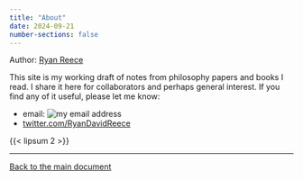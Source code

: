 ```yaml
---
title: "About"
date: 2024-09-21
number-sections: false
---
```


Author: [Ryan Reece](https://rreece.github.io/)

This site is my working draft of notes from philosophy papers and books I read.
I share it here for collaborators and perhaps general interest.
If you find any of it useful, please let me know:

-   email: ![my email address](img/my-email.png)
-   [twitter.com/RyanDavidReece](https://twitter.com/RyanDavidReece)

{{< lipsum 2 >}}


-------------


[Back to the main document](./)


